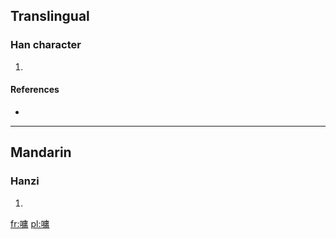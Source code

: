 ==Translingual==

===Han character===
{{Han char|rn=30|rad=口|as=11|sn=14|four=|canj=口戈中月 (RILB)}}

# {{defn|Han|sort=口11}}

====References====
* {{Han ref|kx=0204.400|dkj=04167|dj=0427.170|hdz=10678.110|uh=5603|ud=22019}}

----

==Mandarin==

===Hanzi===
{{cmn-hanzi|pin=[[chōng]] ([[chong1]])|wg=ch'ung<sup>1</sup>}}

# {{defn|lang=cmn|sort=口11}}

[[fr:嘃]]
[[pl:嘃]]